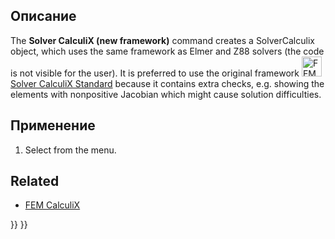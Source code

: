 <languages/>

{{VeryImportantMessage|Obsolete ({{VersionPlus|1.0}}).}}

<div class="mw-translate-fuzzy">
{{Docnav/ru
|[[FEM_SolverCalculixCxxtools/ru|Solver Calculix CCX tools]]
|[[FEM_SolverElmer/ru|Solver Elmer]]
|[[FEM_Workbench/ru|FEM]]
|IconL=FEM_SolverCalculixCxxtools.svg
|IconR=FEM_SolverElmer.svg
|IconC=Workbench_FEM.svg
}}
</div>

<div class="mw-translate-fuzzy">
{{GuiCommand/ru
|Name=FEM SolverCalculiX
|Name/ru=FEM SolverCalculiX
|MenuLocation= Solve → solver CalculiX experimental
|Workbenches=[[FEM_Workbench/ru|FEM]]
|Shortcut=
|SeeAlso=[[FEM_tutorial/ru|FEM tutorial]]
}}
</div>

<span id="Description"></span>
==Описание==

The '''Solver CalculiX (new framework)''' command creates a SolverCalculix object, which uses the same framework as Elmer and Z88 solvers (the code is not visible for the user). It is preferred to use the original framework [[Image:FEM_SolverCalculixCxxtools.svg|32px]] [[FEM_SolverCalculixCxxtools|Solver CalculiX Standard]] because it contains extra checks, e.g. showing the elements with nonpositive Jacobian which might cause solution difficulties.

<span id="Usage"></span>
==Применение==

# Select {{MenuCommand|Solve → [[Image:FEM_SolverCalculiX.svg|16px]] Solver CalculiX (new framework)}} from the menu.

==Related==

* [[FEM_CalculiX|FEM CalculiX]]


<div class="mw-translate-fuzzy">
{{Docnav/ru
|[[FEM_SolverCalculixCxxtools/ru|Solver Calculix CCX tools]]
|[[FEM_SolverElmer/ru|Solver Elmer]]
|[[FEM_Workbench/ru|FEM]]
|IconL=FEM_SolverCalculixCxxtools.svg
|IconR=FEM_SolverElmer.svg
|IconC=Workbench_FEM.svg
}}
</div>

{{FEM Tools navi{{#translation:}}}}
{{Userdocnavi{{#translation:}}}}